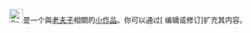 <div class="notice metadata" id="stub" style="font-size: small;">[[File:Crystal personal.svg|25px]]'''{{PAGENAME}}'''是一个與[[老夫子]]相關的[[Wikipedia:小作品|小作品]]。你可以通过<span class="plainlinks">[{{fullurl:{{FULLPAGENAME}}|action=edit}} 编辑或修订]</span>扩充其内容。</div><includeonly>